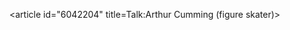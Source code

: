 <article id="6042204" title=Talk:Arthur Cumming (figure skater)>
	<talkpage id="6042204" title="Talk:Arthur Cumming (figure skater)">
{{WikiProjectBannerShell|1=
{{WikiProject Olympics|class=Stub|importance=}}
{{WikiProject Biography
|living=no
|class=Stub
|sports-work-group=yes
|listas=Cumming, Arthur
}}
{{WikiProject Figure Skating}}
}}
	</talkpage>
</article>